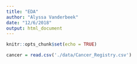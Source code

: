 ```yaml
---
title: "EDA"
author: "Alyssa Vanderbeek"
date: "12/6/2018"
output: html_document
---
```


```r
knitr::opts_chunk$set(echo = TRUE)

cancer = read.csv('./data/Cancer_Registry.csv')
```

